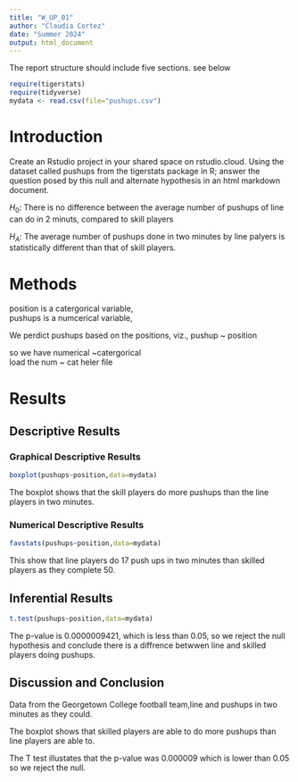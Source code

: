 ```yaml
---
title: "W_UP_01"
author: "Claudia Cortez"
date: "Summer 2024"
output: html_document
---
```




The report structure should include five sections.  see below



```r
require(tigerstats)
require(tidyverse)
mydata <- read.csv(file="pushups.csv")
```

# Introduction

<!--In this section you explain what you are trying to show. Where did the data come from? What is the research or other question you are trying to answer?!-->

Create an Rstudio project in your shared space on rstudio.cloud.  Using the dataset called pushups from the tigerstats package in R; answer the question posed by this null and alternate hypothesis in an html markdown document.

$H_0$: There is no difference between the average number of pushups of line can do in 2 minuts, compared to skill players

$H_A$: The average number of pushups done in two minutes by line palyers is  statistically different than that of skill players.

# Methods

<!--Decide on your methods: use "variable analysis" or other appropriate descriptors. Make sure to choose at least one graphical method and at least one numerical method.!-->

position is a catergorical variable,  
pushups is a numcerical variable,  

We perdict pushups based on the positions, viz., 
pushup ~ position 

so we have numerical ~catergorical  
load the num ~ cat heler file 


# Results

<!--Divide this section into two sub-sections: One for your descriptive results and one for your inferential results.!-->

## Descriptive Results

### Graphical Descriptive Results
```r
boxplot(pushups~position,data=mydata)
```

The boxplot shows that the skill players do more pushups than the line players in two minutes. 

<!--Graphical results here. Make sure to show your code. Provide appropriate labels for axes, giving units if possible, and provide a good title for the graph, too. Use the graphical results to describe the patterns if any that exist in the data as focused toward the research question!-->

### Numerical Descriptive Results
```r
favstats(pushups~position,data=mydata)
```

This show that line players do 17 push ups in two minutes than skilled players as they complete 50. 

<!--Numerical results go here. Use the numerical results to describe the patterns if any that exist in the data as focused toward the research question!-->

## Inferential Results

<!--State hypothesis clearly. Make sure your discussion of the inferential test covers all the aspects that the test output produces, such as test statistic, p-value etc. Make a decision about the null hypothesis, explain the assumptions on which the selected test/procedure was based, and why the chosen procedure satisfys the assumptions and is appropriate to answer the research question!-->

```r
t.test(pushups~position,data=mydata)
```
The p-value is 0.0000009421, which is less than 0.05, so we reject the null hypothesis and conclude there is a diffrence betwwen line and skilled players doing pushups. 


## Discussion and Conclusion

<!--Discussion and conclusion here. If you found a relationship be sure to consider whether the relationship occurs because one of the variavbles causes the other, or whether they perhasps are related for some other reason. Watch the chapter 6 videos from the GeorgeTown videos collection.!-->
  
Data from the Georgetown College football team,line and 
pushups in two minutes as they could. 


The boxplot shows that skilled players are able to do more pushups than line players are able to. 

The T test illustates that the p-value was 0.000009 which is lower than 0.05 so we reject the null.